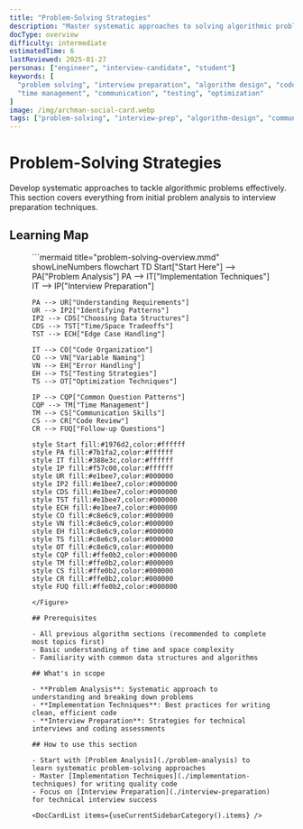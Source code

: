 ```yaml
---
title: "Problem-Solving Strategies"
description: "Master systematic approaches to solving algorithmic problems. Learn problem analysis, implementation techniques, and interview preparation strategies."
docType: overview
difficulty: intermediate
estimatedTime: 6
lastReviewed: 2025-01-27
personas: ["engineer", "interview-candidate", "student"]
keywords: [
  "problem solving", "interview preparation", "algorithm design", "code organization",
  "time management", "communication", "testing", "optimization"
]
image: /img/archman-social-card.webp
tags: ["problem-solving", "interview-prep", "algorithm-design", "communication"]
---
```



<Head>
  <script type="application/ld+json">{JSON.stringify({
    "@context": "https://schema.org",
    "@type": "Article",
    "headline": "Problem-Solving Strategies",
    "description": "Master systematic approaches to solving algorithmic problems. Learn problem analysis, implementation techniques, and interview preparation strategies.",
    "author": {
      "@type": "Organization",
      "name": "ArchMan"
    },
    "publisher": {
      "@type": "Organization",
      "name": "ArchMan",
      "logo": {
        "@type": "ImageObject",
        "url": "https://archman.dev/img/logo.png"
      }
    },
    "datePublished": "2025-01-27",
    "dateModified": "2025-01-27"
  })}</script>
  <script type="application/ld+json">{JSON.stringify({
    "@context": "https://schema.org",
    "@type": "BreadcrumbList",
    "itemListElement": [
      {
        "@type": "ListItem",
        "position": 1,
        "name": "Home",
        "item": "https://archman.dev/"
      },
      {
        "@type": "ListItem",
        "position": 2,
        "name": "Algorithms & Data Structures",
        "item": "https://archman.dev/docs/algorithms-and-data-structures"
      },
      {
        "@type": "ListItem",
        "position": 3,
        "name": "Problem-Solving Strategies",
        "item": "https://archman.dev/docs/algorithms-and-data-structures/problem-solving-strategies"
      }
    ]
  })}</script>
</Head>

# Problem-Solving Strategies

Develop systematic approaches to tackle algorithmic problems effectively. This section covers everything from initial problem analysis to interview preparation techniques.

## Learning Map

<Figure caption="Systematic approach to solving algorithmic problems from analysis to implementation.">
```mermaid title="problem-solving-overview.mmd" showLineNumbers
flowchart TD
    Start["Start Here"] --> PA["Problem Analysis"]
    PA --> IT["Implementation Techniques"]
    IT --> IP["Interview Preparation"]
    
    PA --> UR["Understanding Requirements"]
    UR --> IP2["Identifying Patterns"]
    IP2 --> CDS["Choosing Data Structures"]
    CDS --> TST["Time/Space Tradeoffs"]
    TST --> ECH["Edge Case Handling"]
    
    IT --> CO["Code Organization"]
    CO --> VN["Variable Naming"]
    VN --> EH["Error Handling"]
    EH --> TS["Testing Strategies"]
    TS --> OT["Optimization Techniques"]
    
    IP --> CQP["Common Question Patterns"]
    CQP --> TM["Time Management"]
    TM --> CS["Communication Skills"]
    CS --> CR["Code Review"]
    CR --> FUQ["Follow-up Questions"]
    
    style Start fill:#1976d2,color:#ffffff
    style PA fill:#7b1fa2,color:#ffffff
    style IT fill:#388e3c,color:#ffffff
    style IP fill:#f57c00,color:#ffffff
    style UR fill:#e1bee7,color:#000000
    style IP2 fill:#e1bee7,color:#000000
    style CDS fill:#e1bee7,color:#000000
    style TST fill:#e1bee7,color:#000000
    style ECH fill:#e1bee7,color:#000000
    style CO fill:#c8e6c9,color:#000000
    style VN fill:#c8e6c9,color:#000000
    style EH fill:#c8e6c9,color:#000000
    style TS fill:#c8e6c9,color:#000000
    style OT fill:#c8e6c9,color:#000000
    style CQP fill:#ffe0b2,color:#000000
    style TM fill:#ffe0b2,color:#000000
    style CS fill:#ffe0b2,color:#000000
    style CR fill:#ffe0b2,color:#000000
    style FUQ fill:#ffe0b2,color:#000000
```
</Figure>

## Prerequisites

- All previous algorithm sections (recommended to complete most topics first)
- Basic understanding of time and space complexity
- Familiarity with common data structures and algorithms

## What's in scope

- **Problem Analysis**: Systematic approach to understanding and breaking down problems
- **Implementation Techniques**: Best practices for writing clean, efficient code
- **Interview Preparation**: Strategies for technical interviews and coding assessments

## How to use this section

- Start with [Problem Analysis](./problem-analysis) to learn systematic problem-solving approaches
- Master [Implementation Techniques](./implementation-techniques) for writing quality code
- Focus on [Interview Preparation](./interview-preparation) for technical interview success

<DocCardList items={useCurrentSidebarCategory().items} />
